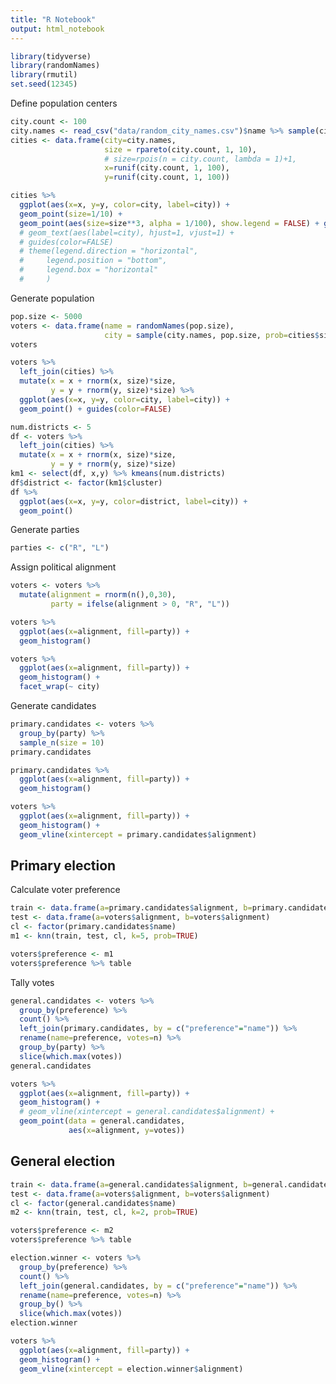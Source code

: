 ```yaml
---
title: "R Notebook"
output: html_notebook
---
```


```r
library(tidyverse)
library(randomNames)
library(rmutil)
set.seed(12345)
```



Define population centers

```r
city.count <- 100
city.names <- read_csv("data/random_city_names.csv")$name %>% sample(city.count, replace=FALSE)
cities <- data.frame(city=city.names,
                     size = rpareto(city.count, 1, 10),
                     # size=rpois(n = city.count, lambda = 1)+1,
                     x=runif(city.count, 1, 100), 
                     y=runif(city.count, 1, 100))

cities %>% 
  ggplot(aes(x=x, y=y, color=city, label=city)) + 
  geom_point(size=1/10) +
  geom_point(aes(size=size**3, alpha = 1/100), show.legend = FALSE) + guides(color=FALSE)
  # geom_text(aes(label=city), hjust=1, vjust=1) +
  # guides(color=FALSE)
  # theme(legend.direction = "horizontal", 
  #     legend.position = "bottom",
  #     legend.box = "horizontal"
  #     )
```

Generate population

```r
pop.size <- 5000
voters <- data.frame(name = randomNames(pop.size),
                     city = sample(city.names, pop.size, prob=cities$size, replace = TRUE))
voters
```

```r
voters %>%
  left_join(cities) %>%
  mutate(x = x + rnorm(x, size)*size,
         y = y + rnorm(y, size)*size) %>%
  ggplot(aes(x=x, y=y, color=city, label=city)) +
  geom_point() + guides(color=FALSE)
```

```r
num.districts <- 5
df <- voters %>%
  left_join(cities) %>%
  mutate(x = x + rnorm(x, size)*size,
         y = y + rnorm(y, size)*size)
km1 <- select(df, x,y) %>% kmeans(num.districts)
df$district <- factor(km1$cluster)
df %>%
  ggplot(aes(x=x, y=y, color=district, label=city)) +
  geom_point()
```


Generate parties

```r
parties <- c("R", "L")

```

Assign political alignment

```r
voters <- voters %>% 
  mutate(alignment = rnorm(n(),0,30),
         party = ifelse(alignment > 0, "R", "L")) 

voters %>%
  ggplot(aes(x=alignment, fill=party)) +
  geom_histogram()

voters %>%
  ggplot(aes(x=alignment, fill=party)) +
  geom_histogram() +
  facet_wrap(~ city)
```

Generate candidates

```r
primary.candidates <- voters %>% 
  group_by(party) %>%
  sample_n(size = 10)
primary.candidates
```

```r
primary.candidates %>%
  ggplot(aes(x=alignment, fill=party)) +
  geom_histogram()
```

```r
voters %>%
  ggplot(aes(x=alignment, fill=party)) +
  geom_histogram() +
  geom_vline(xintercept = primary.candidates$alignment)
```


## Primary election

Calculate voter preference

```r
train <- data.frame(a=primary.candidates$alignment, b=primary.candidates$alignment)
test <- data.frame(a=voters$alignment, b=voters$alignment)
cl <- factor(primary.candidates$name)
m1 <- knn(train, test, cl, k=5, prob=TRUE)

voters$preference <- m1
voters$preference %>% table
```

Tally votes

```r
general.candidates <- voters %>% 
  group_by(preference) %>%
  count() %>%
  left_join(primary.candidates, by = c("preference"="name")) %>%
  rename(name=preference, votes=n) %>%
  group_by(party) %>%
  slice(which.max(votes))
general.candidates
```

```r
voters %>%
  ggplot(aes(x=alignment, fill=party)) +
  geom_histogram() +
  # geom_vline(xintercept = general.candidates$alignment) +
  geom_point(data = general.candidates,
             aes(x=alignment, y=votes))

```


## General election


```r
train <- data.frame(a=general.candidates$alignment, b=general.candidates$alignment)
test <- data.frame(a=voters$alignment, b=voters$alignment)
cl <- factor(general.candidates$name)
m2 <- knn(train, test, cl, k=2, prob=TRUE)

voters$preference <- m2
voters$preference %>% table
```

```r
election.winner <- voters %>% 
  group_by(preference) %>%
  count() %>%
  left_join(general.candidates, by = c("preference"="name")) %>%
  rename(name=preference, votes=n) %>%
  group_by() %>%
  slice(which.max(votes))
election.winner
```
```r
voters %>%
  ggplot(aes(x=alignment, fill=party)) +
  geom_histogram() +
  geom_vline(xintercept = election.winner$alignment)
```

